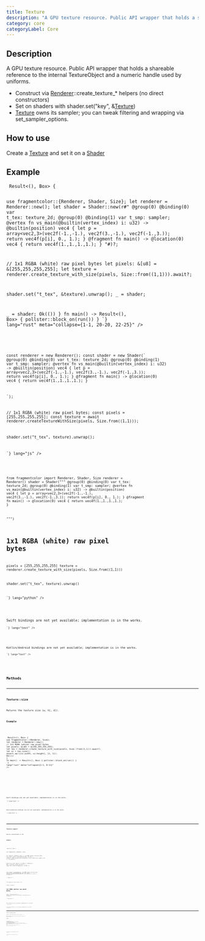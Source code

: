 ```yaml
---
title: Texture
description: "A GPU texture resource. Public API wrapper that holds a shareable reference to the internal TextureObject and a numeric handle used by uniforms."
category: core
categoryLabel: Core
---
```



## Description

A GPU texture resource. Public API wrapper that holds a shareable reference to the internal TextureObject and a numeric handle used by uniforms.

- Construct via [Renderer](/api/core/renderer)::create_texture_* helpers (no direct constructors)
- Set on shaders with shader.set("key", &[Texture](/api/core/texture))
- [Texture](/api/core/texture) owns its sampler; you can tweak filtering and wrapping via set_sampler_options.

## How to use

Create a [Texture](/api/core/texture) and set it on a [Shader](/api/core/shader)




## Example

<Tabs>

<TabItem label="Rust">
<Code
code={`
async fn run() -> Result<(), Box<dyn std::error::Error>> {

use fragmentcolor::{Renderer, Shader, Size};
let renderer = Renderer::new();
let shader = Shader::new(r#"
@group(0) @binding(0) var t_tex: texture_2d<f32>;
@group(0) @binding(1) var t_smp: sampler;
@vertex fn vs_main(@builtin(vertex_index) i: u32) -> @builtin(position) vec4<f32> {
  let p = array<vec2<f32>,3>(vec2f(-1.,-1.), vec2f(3.,-1.), vec2f(-1.,3.));
  return vec4f(p[i], 0., 1.);
}
@fragment fn main() -> @location(0) vec4<f32> { return vec4f(1.,1.,1.,1.); }
"#)?;

// 1x1 RGBA (white) raw pixel bytes
let pixels: &[u8] = &[255,255,255,255];
let texture = renderer.create_texture_with_size(pixels, Size::from((1,1))).await?;

shader.set("t_tex", &texture).unwrap();
_ = shader;

_ = shader;
Ok(())
}
fn main() -> Result<(), Box<dyn std::error::Error>> { pollster::block_on(run()) }
`}
lang="rust" meta="collapse={1-1, 20-20, 22-25}"
/>

</TabItem>

<TabItem label="JavaScript">
<Code
code={`

const renderer = new Renderer();
const shader = new Shader(\`
@group(0) @binding(0) var t_tex: texture_2d<f32>;
@group(0) @binding(1) var t_smp: sampler;
@vertex fn vs_main(@builtin(vertex_index) i: u32) -> @builtin(position) vec4<f32> {
  let p = array<vec2<f32>,3>(vec2f(-1.,-1.), vec2f(3.,-1.), vec2f(-1.,3.));
  return vec4f(p[i], 0., 1.);
}
@fragment fn main() -> @location(0) vec4<f32> { return vec4f(1.,1.,1.,1.); }

\`);

// 1x1 RGBA (white) raw pixel bytes;
const pixels = [255,255,255,255];
const texture = await renderer.createTextureWithSize(pixels, Size.from((1,1)));

shader.set("t_tex", texture).unwrap();

`}
lang="js"
/>

</TabItem>

<TabItem label="Python">
<Code
code={`

from fragmentcolor import Renderer, Shader, Size
renderer = Renderer()
shader = Shader("""
@group(0) @binding(0) var t_tex: texture_2d<f32>;
@group(0) @binding(1) var t_smp: sampler;
@vertex fn vs_main(@builtin(vertex_index) i: u32) -> @builtin(position) vec4<f32> {
  let p = array<vec2<f32>,3>(vec2f(-1.,-1.), vec2f(3.,-1.), vec2f(-1.,3.));
  return vec4f(p[i], 0., 1.);
}
@fragment fn main() -> @location(0) vec4<f32> { return vec4f(1.,1.,1.,1.); }

""")

# 1x1 RGBA (white) raw pixel bytes
pixels = [255,255,255,255]
texture = renderer.create_texture_with_size(pixels, Size.from((1,1)))

shader.set("t_tex", texture).unwrap()

`}
lang="python"
/>

</TabItem>

<TabItem label="Swift">
<Aside type="caution" title="Work in progress">Swift bindings are not yet available; implementation is in the works.</Aside>
<Code
code={`
// Swift placeholder: bindings WIP

`}
lang="text"
/>

</TabItem>

<TabItem label="Kotlin">
<Aside type="caution" title="Work in progress">Kotlin/Android bindings are not yet available; implementation is in the works.</Aside>
<Code
code={`
// Kotlin placeholder: bindings WIP

`}
lang="text"
/>

</TabItem>

</Tabs>


## Methods


---

### Texture::size

Returns the texture size (w, h[, d]).

#### Example

<Tabs>

<TabItem label="Rust">
<Code
code={`
async fn run() -> Result<(), Box<dyn std::error::Error>> {
use fragmentcolor::{Renderer, Size};
let renderer = Renderer::new();
// 1x1 RGBA (white) raw pixel bytes
let pixels: &[u8] = &[255,255,255,255];
let tex = renderer.create_texture_with_size(pixels, Size::from((1,1))).await?;
let sz = tex.size();
assert_eq!([sz.width, sz.height], [1, 1]);
Ok(())
}
fn main() -> Result<(), Box<dyn std::error::Error>> { pollster::block_on(run()) }
`}
lang="rust" meta="collapse={1-1, 8-11}"
/>

</TabItem>

<TabItem label="JavaScript">
<Code
code={`
const renderer = new Renderer();
// 1x1 RGBA (white) raw pixel bytes;
const pixels = [255,255,255,255];
const tex = await renderer.createTextureWithSize(pixels, Size.from((1,1)));
const sz = tex.size();
`}
lang="js"
/>

</TabItem>

<TabItem label="Python">
<Code
code={`
from fragmentcolor import Renderer, Size
renderer = Renderer()
# 1x1 RGBA (white) raw pixel bytes
pixels = [255,255,255,255]
tex = renderer.create_texture_with_size(pixels, Size.from((1,1)))
sz = tex.size
`}
lang="python"
/>

</TabItem>

<TabItem label="Swift">
<Aside type="caution" title="Work in progress">Swift bindings are not yet available; implementation is in the works.</Aside>
<Code
code={`
// Swift placeholder: bindings WIP

`}
lang="text"
/>

</TabItem>

<TabItem label="Kotlin">
<Aside type="caution" title="Work in progress">Kotlin/Android bindings are not yet available; implementation is in the works.</Aside>
<Code
code={`
// Kotlin placeholder: bindings WIP

`}
lang="text"
/>

</TabItem>

</Tabs>


---

### Texture::aspect

Returns width/height as f32.

#### Example

<Tabs>

<TabItem label="Rust">
<Code
code={`
async fn run() -> Result<(), Box<dyn std::error::Error>> {

use fragmentcolor::{Renderer, Size};

let renderer = Renderer::new();
// 1x1 RGBA (white) raw pixel bytes
let pixels: &[u8] = &[255,255,255,255];
let tex = renderer.create_texture_with_size(pixels, Size::from((1,1))).await?;
let a = tex.aspect();

assert!(a > 0.0);
Ok(())
}
fn main() -> Result<(), Box<dyn std::error::Error>> { pollster::block_on(run()) }
`}
lang="rust" meta="collapse={1-1, 11-14}"
/>

</TabItem>

<TabItem label="JavaScript">
<Code
code={`


const renderer = new Renderer();
// 1x1 RGBA (white) raw pixel bytes;
const pixels = [255,255,255,255];
const tex = await renderer.createTextureWithSize(pixels, Size.from((1,1)));
const a = tex.aspect();

`}
lang="js"
/>

</TabItem>

<TabItem label="Python">
<Code
code={`

from fragmentcolor import Renderer, Size

renderer = Renderer()
# 1x1 RGBA (white) raw pixel bytes
pixels = [255,255,255,255]
tex = renderer.create_texture_with_size(pixels, Size.from((1,1)))
a = tex.aspect()

`}
lang="python"
/>

</TabItem>

<TabItem label="Swift">
<Aside type="caution" title="Work in progress">Swift bindings are not yet available; implementation is in the works.</Aside>
<Code
code={`
// Swift placeholder: bindings WIP

`}
lang="text"
/>

</TabItem>

<TabItem label="Kotlin">
<Aside type="caution" title="Work in progress">Kotlin/Android bindings are not yet available; implementation is in the works.</Aside>
<Code
code={`
// Kotlin placeholder: bindings WIP

`}
lang="text"
/>

</TabItem>

</Tabs>


---

### Texture::set_sampler_options

Update the texture sampler options (filtering, wrapping, etc.).

Note: changes take effect on next bind; the renderer recreates the sampler as needed.

#### Example

<Tabs>

<TabItem label="Rust">
<Code
code={`
async fn run() -> Result<(), Box<dyn std::error::Error>> {
use fragmentcolor::{Renderer, Size, SamplerOptions};
let renderer = Renderer::new();
// 1x1 RGBA (white) raw pixel bytes
let pixels: &[u8] = &[255,255,255,255];
let tex = renderer.create_texture_with_size(pixels, Size::from((1,1))).await?;
let opts = SamplerOptions { repeat_x: true, repeat_y: true, smooth: true, compare: None };
tex.set_sampler_options(opts);
Ok(())
}
fn main() -> Result<(), Box<dyn std::error::Error>> { pollster::block_on(run()) }
`}
lang="rust" meta="collapse={1-1, 9-11}"
/>

</TabItem>

<TabItem label="JavaScript">
<Code
code={`
const renderer = new Renderer();
// 1x1 RGBA (white) raw pixel bytes;
const pixels = [255,255,255,255];
const tex = await renderer.createTextureWithSize(pixels, Size.from((1,1)));
const opts = SamplerOptions { repeat_x: true, repeat_y: true, smooth: true, compare: None };
tex.setSamplerOptions(opts);
`}
lang="js"
/>

</TabItem>

<TabItem label="Python">
<Code
code={`
from fragmentcolor import Renderer, Size, SamplerOptions
renderer = Renderer()
# 1x1 RGBA (white) raw pixel bytes
pixels = [255,255,255,255]
tex = renderer.create_texture_with_size(pixels, Size.from((1,1)))
opts = SamplerOptions { repeat_x: true, repeat_y: true, smooth: true, compare: None }
tex.set_sampler_options(opts)
`}
lang="python"
/>

</TabItem>

<TabItem label="Swift">
<Aside type="caution" title="Work in progress">Swift bindings are not yet available; implementation is in the works.</Aside>
<Code
code={`
// Swift placeholder: bindings WIP

`}
lang="text"
/>

</TabItem>

<TabItem label="Kotlin">
<Aside type="caution" title="Work in progress">Kotlin/Android bindings are not yet available; implementation is in the works.</Aside>
<Code
code={`
// Kotlin placeholder: bindings WIP

`}
lang="text"
/>

</TabItem>

</Tabs>
